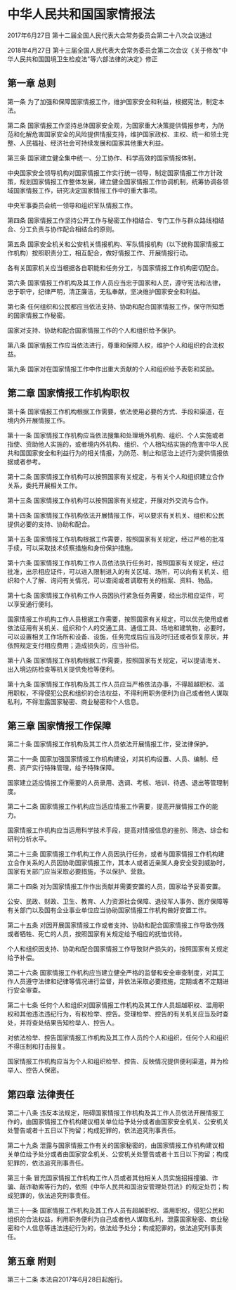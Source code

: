 # 中华人民共和国国家情报法

2017年6月27日 第十二届全国人民代表大会常务委员会第二十八次会议通过

2018年4月27日 第十三届全国人民代表大会常务委员会第二次会议《关于修改"中华人民共和国国境卫生检疫法"等六部法律的决定》修正

  

## 第一章 总则

第一条 为了加强和保障国家情报工作，维护国家安全和利益，根据宪法，制定本法。

第二条 国家情报工作坚持总体国家安全观，为国家重大决策提供情报参考，为防范和化解危害国家安全的风险提供情报支持，维护国家政权、主权、统一和领土完整、人民福祉、经济社会可持续发展和国家其他重大利益。

第三条 国家建立健全集中统一、分工协作、科学高效的国家情报体制。

中央国家安全领导机构对国家情报工作实行统一领导，制定国家情报工作方针政策，规划国家情报工作整体发展，建立健全国家情报工作协调机制，统筹协调各领域国家情报工作，研究决定国家情报工作中的重大事项。

中央军事委员会统一领导和组织军队情报工作。

第四条 国家情报工作坚持公开工作与秘密工作相结合、专门工作与群众路线相结合、分工负责与协作配合相结合的原则。

第五条 国家安全机关和公安机关情报机构、军队情报机构（以下统称国家情报工作机构）按照职责分工，相互配合，做好情报工作、开展情报行动。

各有关国家机关应当根据各自职能和任务分工，与国家情报工作机构密切配合。

第六条 国家情报工作机构及其工作人员应当忠于国家和人民，遵守宪法和法律，忠于职守，纪律严明，清正廉洁，无私奉献，坚决维护国家安全和利益。

第七条 任何组织和公民都应当依法支持、协助和配合国家情报工作，保守所知悉的国家情报工作秘密。

国家对支持、协助和配合国家情报工作的个人和组织给予保护。

第八条 国家情报工作应当依法进行，尊重和保障人权，维护个人和组织的合法权益。

第九条 国家对在国家情报工作中作出重大贡献的个人和组织给予表彰和奖励。

## 第二章 国家情报工作机构职权

第十条 国家情报工作机构根据工作需要，依法使用必要的方式、手段和渠道，在境内外开展情报工作。

第十一条 国家情报工作机构应当依法搜集和处理境外机构、组织、个人实施或者指使、资助他人实施的，或者境内外机构、组织、个人相勾结实施的危害中华人民共和国国家安全和利益行为的相关情报，为防范、制止和惩治上述行为提供情报依据或者参考。

第十二条 国家情报工作机构可以按照国家有关规定，与有关个人和组织建立合作关系，委托开展相关工作。

第十三条 国家情报工作机构可以按照国家有关规定，开展对外交流与合作。

第十四条 国家情报工作机构依法开展情报工作，可以要求有关机关、组织和公民提供必要的支持、协助和配合。

第十五条 国家情报工作机构根据工作需要，按照国家有关规定，经过严格的批准手续，可以采取技术侦察措施和身份保护措施。

第十六条 国家情报工作机构工作人员依法执行任务时，按照国家有关规定，经过批准，出示相应证件，可以进入限制进入的有关区域、场所，可以向有关机关、组织和个人了解、询问有关情况，可以查阅或者调取有关的档案、资料、物品。

第十七条 国家情报工作机构工作人员因执行紧急任务需要，经出示相应证件，可以享受通行便利。

国家情报工作机构工作人员根据工作需要，按照国家有关规定，可以优先使用或者依法征用有关机关、组织和个人的交通工具、通信工具、场地和建筑物，必要时，可以设置相关工作场所和设备、设施，任务完成后应当及时归还或者恢复原状，并依照规定支付相应费用；造成损失的，应当补偿。

第十八条 国家情报工作机构根据工作需要，按照国家有关规定，可以提请海关、出入境边防检查等机关提供免检等便利。

第十九条 国家情报工作机构及其工作人员应当严格依法办事，不得超越职权、滥用职权，不得侵犯公民和组织的合法权益，不得利用职务便利为自己或者他人谋取私利，不得泄露国家秘密、商业秘密和个人信息。

## 第三章 国家情报工作保障

第二十条 国家情报工作机构及其工作人员依法开展情报工作，受法律保护。

第二十一条 国家加强国家情报工作机构建设，对其机构设置、人员、编制、经费、资产实行特殊管理，给予特殊保障。

国家建立适应情报工作需要的人员录用、选调、考核、培训、待遇、退出等管理制度。

第二十二条 国家情报工作机构应当适应情报工作需要，提高开展情报工作的能力。

国家情报工作机构应当运用科学技术手段，提高对情报信息的鉴别、筛选、综合和研判分析水平。

第二十三条 国家情报工作机构工作人员因执行任务，或者与国家情报工作机构建立合作关系的人员因协助国家情报工作，其本人或者近亲属人身安全受到威胁时，国家有关部门应当采取必要措施，予以保护、营救。

第二十四条 对为国家情报工作作出贡献并需要安置的人员，国家给予妥善安置。

公安、民政、财政、卫生、教育、人力资源社会保障、退役军人事务、医疗保障等有关部门以及国有企业事业单位应当协助国家情报工作机构做好安置工作。

第二十五条 对因开展国家情报工作或者支持、协助和配合国家情报工作导致伤残或者牺牲、死亡的人员，按照国家有关规定给予相应的抚恤优待。

个人和组织因支持、协助和配合国家情报工作导致财产损失的，按照国家有关规定给予补偿。

第二十六条 国家情报工作机构应当建立健全严格的监督和安全审查制度，对其工作人员遵守法律和纪律等情况进行监督，并依法采取必要措施，定期或者不定期进行安全审查。

第二十七条 任何个人和组织对国家情报工作机构及其工作人员超越职权、滥用职权和其他违法违纪行为，有权检举、控告。受理检举、控告的有关机关应当及时查处，并将查处结果告知检举人、控告人。

对依法检举、控告国家情报工作机构及其工作人员的个人和组织，任何个人和组织不得压制和打击报复。

国家情报工作机构应当为个人和组织检举、控告、反映情况提供便利渠道，并为检举人、控告人保密。

## 第四章 法律责任

第二十八条 违反本法规定，阻碍国家情报工作机构及其工作人员依法开展情报工作的，由国家情报工作机构建议相关单位给予处分或者由国家安全机关、公安机关处警告或者十五日以下拘留；构成犯罪的，依法追究刑事责任。

第二十九条 泄露与国家情报工作有关的国家秘密的，由国家情报工作机构建议相关单位给予处分或者由国家安全机关、公安机关处警告或者十五日以下拘留；构成犯罪的，依法追究刑事责任。

第三十条 冒充国家情报工作机构工作人员或者其他相关人员实施招摇撞骗、诈骗、敲诈勒索等行为的，依照《中华人民共和国治安管理处罚法》的规定处罚；构成犯罪的，依法追究刑事责任。

第三十一条 国家情报工作机构及其工作人员有超越职权、滥用职权，侵犯公民和组织的合法权益，利用职务便利为自己或者他人谋取私利，泄露国家秘密、商业秘密和个人信息等违法违纪行为的，依法给予处分；构成犯罪的，依法追究刑事责任。

## 第五章 附则

第三十二条 本法自2017年6月28日起施行。